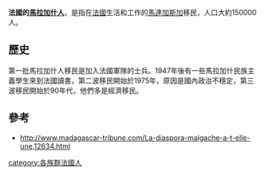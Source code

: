 {{NoteTA |G1=Country |1=zh-cn:马尔加什;zh-tw:馬拉加什; }}
'''法國的[[馬拉加什人|馬拉加什人]]'''，是指在[[法國|法國]]生活和工作的[[馬達加斯加|馬達加斯加]]移民，人口大約150000人。

==歷史==
第一批馬拉加什人移民是加入法國軍隊的士兵。1947年後有一些馬拉加什民族主義學生來到法國讀書，第二波移民開始於1975年，原因是國內政治不穩定，第三波移民開始於90年代，他們多是經濟移民。

==參考==
*http://www.madagascar-tribune.com/La-diaspora-malgache-a-t-elle-une,12634.html {{Wayback|url=http://www.madagascar-tribune.com/La-diaspora-malgache-a-t-elle-une,12634.html |date=20190518222536 }}

[[category:各族群法國人|category:各族群法國人]]